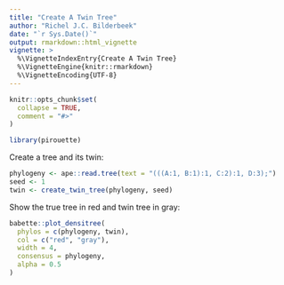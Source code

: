 ```yaml
---
title: "Create A Twin Tree"
author: "Richel J.C. Bilderbeek"
date: "`r Sys.Date()`"
output: rmarkdown::html_vignette
vignette: >
  %\VignetteIndexEntry{Create A Twin Tree}
  %\VignetteEngine{knitr::rmarkdown}
  %\VignetteEncoding{UTF-8}
---
```


```r
knitr::opts_chunk$set(
  collapse = TRUE,
  comment = "#>"
)
```

```r
library(pirouette)
```

Create a tree and its twin:

```r
phylogeny <- ape::read.tree(text = "(((A:1, B:1):1, C:2):1, D:3);")
seed <- 1
twin <- create_twin_tree(phylogeny, seed)
```

Show the true tree in red and twin tree in gray:

```r
babette::plot_densitree(
  phylos = c(phylogeny, twin), 
  col = c("red", "gray"), 
  width = 4,
  consensus = phylogeny,
  alpha = 0.5
)
```
